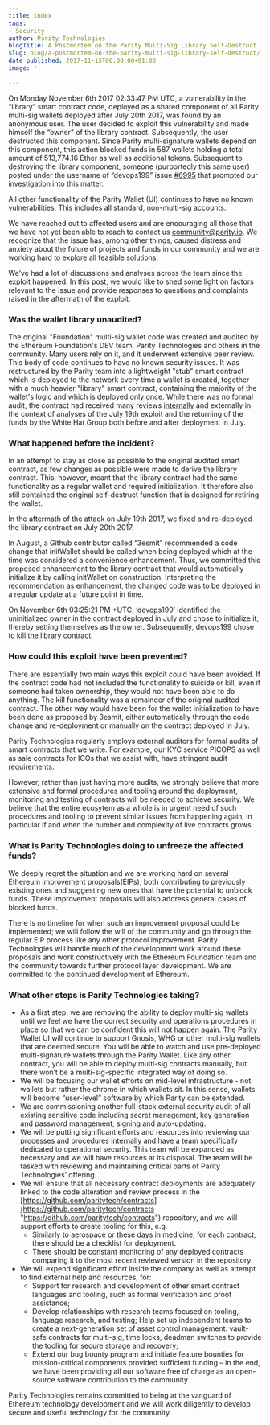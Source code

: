 ```yaml
---
title: index
tags:
- Security
author: Parity Technologies
blogTitle: A Postmortem on the Parity Multi-Sig Library Self-Destruct
slug: blog/a-postmortem-on-the-parity-multi-sig-library-self-destruct/
date_published: 2017-11-15T06:00:00+01:00
image: ''

---
```

On Monday November 6th 2017 02:33:47 PM UTC, a vulnerability in the “library” smart contract code, deployed as a shared component of all Parity multi-sig wallets deployed after July 20th 2017, was found by an anonymous user. The user decided to exploit this vulnerability and made himself the “owner” of the library contract. Subsequently, the user destructed this component. Since Parity multi-signature wallets depend on this component, this action blocked funds in 587 wallets holding a total amount of 513,774.16 Ether as well as additional tokens. Subsequent to destroying the library component, someone (purportedly this same user) posted under the username of “devops199” issue [#6995](https://github.com/paritytech/parity/issues/6995) that prompted our investigation into this matter.

All other functionality of the Parity Wallet (UI) continues to have no known vulnerabilities. This includes all standard, non-multi-sig accounts.

We have reached out to affected users and are encouraging all those that we have not yet been able to reach to contact us [community@parity.io](mailto:community@parity.io). We recognize that the issue has, among other things, caused distress and anxiety about the future of projects and funds in our community and we are working hard to explore all feasible solutions.

We’ve had a lot of discussions and analyses across the team since the exploit happened. In this post, we would like to shed some light on factors relevant to the issue and provide responses to questions and complaints raised in the aftermath of the exploit.

### Was the wallet library unaudited?

The original "Foundation" multi-sig wallet code was created and audited by the Ethereum Foundation's DEV team, Parity Technologies and others in the community. Many users rely on it, and it underwent extensive peer review. This body of code continues to have no known security issues. It was restructured by the Parity team into a lightweight "stub" smart contract which is deployed to the network every time a wallet is created, together with a much heavier "library" smart contract, containing the majority of the wallet's logic and which is deployed only once. While there was no formal audit, the contract had received many reviews [internally](https://github.com/paritytech/contracts/pull/48) and externally in the context of analyses of the July 19th exploit and the returning of the funds by the White Hat Group both before and after deployment in July.

### What happened before the incident?

In an attempt to stay as close as possible to the original audited smart contract, as few changes as possible were made to derive the library contract. This, however, meant that the library contract had the same functionality as a regular wallet and required initialization. It therefore also still contained the original self-destruct function that is designed for retiring the wallet.

In the aftermath of the attack on July 19th 2017, we fixed and re-deployed the library contract on July 20th 2017.

In August, a Github contributor called “3esmit” recommended a code change that initWallet should be called when being deployed which at the time was considered a convenience enhancement. Thus, we committed this proposed enhancement to the library contract that would automatically initialize it by calling initWallet on construction. Interpreting the recommendation as enhancement, the changed code was to be deployed in a regular update at a future point in time.

On November 6th 03:25:21 PM +UTC, ‘devops199’ identified the uninitialized owner in the contract deployed in July and chose to initialize it, thereby setting themselves as the owner. Subsequently, devops199 chose to kill the library contract.

### How could this exploit have been prevented?

There are essentially two main ways this exploit could have been avoided. If the contract code had not included the functionality to suicide or kill, even if someone had taken ownership, they would not have been able to do anything. The kill functionality was a remainder of the original audited contract. The other way would have been for the wallet initialization to have been done as proposed by 3esmit, either automatically through the code change and re-deployment or manually on the contract deployed in July.

Parity Technologies regularly employs external auditors for formal audits of smart contracts that we write. For example, our KYC service PICOPS as well as sale contracts for ICOs that we assist with, have stringent audit requirements.

However, rather than just having more audits, we strongly believe that more extensive and formal procedures and tooling around the deployment, monitoring and testing of contracts will be needed to achieve security. We believe that the entire ecosytem as a whole is in urgent need of such procedures and tooling to prevent similar issues from happening again, in particular if and when the number and complexity of live contracts grows.

### What is Parity Technologies doing to unfreeze the affected funds?

We deeply regret the situation and we are working hard on several Ethereum improvement proposals(EIPs), both contributing to previously existing ones and suggesting new ones that have the potential to unblock funds. These improvement proposals will also address general cases of blocked funds.

There is no timeline for when such an improvement proposal could be implemented; we will follow the will of the community and go through the regular EIP process like any other protocol improvement. Parity Technologies will handle much of the development work around these proposals and work constructively with the Ethereum Foundation team and the community towards further protocol layer development. We are committed to the continued development of Ethereum.

### What other steps is Parity Technologies taking?

* As a first step, we are removing the ability to deploy multi-sig wallets until we feel we have the correct security and operations procedures in place so that we can be confident this will not happen again. The Parity Wallet UI will continue to support Gnosis, WHG or other multi-sig wallets that are deemed secure. You will be able to watch and use pre-deployed multi-signature wallets through the Parity Wallet. Like any other contract, you will be able to deploy multi-sig contracts manually, but there won’t be a multi-sig-specific integrated way of doing so.
* We will be focusing our wallet efforts on mid-level infrastructure - not wallets but rather the chrome in which wallets sit. In this sense, wallets will become “user-level” software by which Parity can be extended.
* We are commissioning another full-stack external security audit of all existing sensitive code including secret management, key generation and password management, signing and auto-updating.
* We will be putting significant efforts and resources into reviewing our processes and procedures internally and have a team specifically dedicated to operational security. This team will be expanded as necessary and we will have resources at its disposal. The team will be tasked with reviewing and maintaining critical parts of Parity Technologies’ offering.
* We will ensure that all necessary contract deployments are adequately linked to the code alteration and review process in the [https://github.com/paritytech/contracts](https://github.com/paritytech/contracts "https://github.com/paritytech/contracts") repository, and we will support efforts to create tooling for this, e.g.
  * Similarly to aerospace or these days in medicine, for each contract, there should be a checklist for deployment.
  * There should be constant monitoring of any deployed contracts comparing it to the most recent reviewed version in the repository.
* We will expend significant effort inside the company as well as attempt to find external help and resources, for:
  * Support for research and development of other smart contract languages and tooling, such as formal verification and proof assistance;
  * Develop relationships with research teams focused on tooling, language research, and testing; Help set up independent teams to create a next-generation set of asset control management: vault-safe contracts for multi-sig, time locks, deadman switches to provide the tooling for secure storage and recovery;
  * Extend our bug bounty program and initiate feature bounties for mission-critical components provided sufficient funding – in the end, we have been providing all our software free of charge as an open-source software contribution to the community.

Parity Technologies remains committed to being at the vanguard of Ethereum technology development and we will work diligently to develop secure and useful technology for the community.